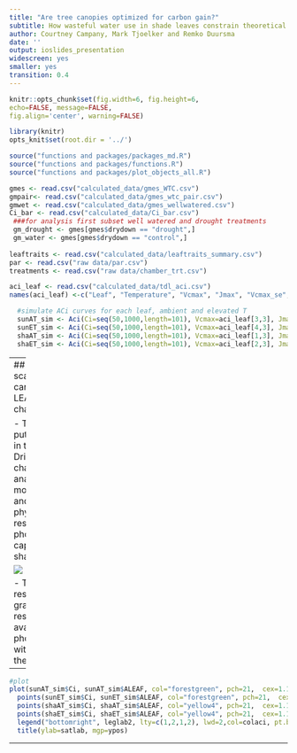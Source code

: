 ```yaml
---
title: "Are tree canopies optimized for carbon gain?"
subtitle: How wasteful water use in shade leaves constrain theoretical relationships of photosynthesis and resource distribution in Eucalyptus trees.
author: Courtney Campany, Mark Tjoelker and Remko Duursma
date: ''
output: ioslides_presentation
widescreen: yes
smaller: yes
transition: 0.4
---
```


```r
knitr::opts_chunk$set(fig.width=6, fig.height=6,
echo=FALSE, message=FALSE,
fig.align='center', warning=FALSE)
```


```r
library(knitr)
opts_knit$set(root.dir = '../')
```

```r
source("functions and packages/packages_md.R")
source("functions and packages/functions.R")
source("functions and packages/plot_objects_all.R")

gmes <- read.csv("calculated_data/gmes_WTC.csv")
gmpair<- read.csv("calculated_data/gmes_wtc_pair.csv")
gmwet <- read.csv("calculated_data/gmes_wellwatered.csv")
Ci_bar <- read.csv("calculated_data/Ci_bar.csv")
 ###for analysis first subset well watered and drought treatments
 gm_drought <- gmes[gmes$drydown == "drought",]
 gm_water <- gmes[gmes$drydown == "control",]
 
leaftraits <- read.csv("calculated_data/leaftraits_summary.csv") 
par <- read.csv("raw data/par.csv")
treatments <- read.csv("raw data/chamber_trt.csv")

aci_leaf <- read.csv("calculated_data/tdl_aci.csv")
names(aci_leaf) <-c("Leaf", "Temperature", "Vcmax", "Jmax", "Vcmax_se", "Jmax_se")

  #simulate ACi curves for each leaf, ambient and elevated T
  sunAT_sim <- Aci(Ci=seq(50,1000,length=101), Vcmax=aci_leaf[3,3], Jmax=aci_leaf[3,4],PPFD=1408)
  sunET_sim <- Aci(Ci=seq(50,1000,length=101), Vcmax=aci_leaf[4,3], Jmax=aci_leaf[4,4], PPFD=1408)
  shaAT_sim <- Aci(Ci=seq(50,1000,length=101), Vcmax=aci_leaf[1,3], Jmax=aci_leaf[1,4], PPFD=375)
  shaET_sim <- Aci(Ci=seq(50,1000,length=101), Vcmax=aci_leaf[2,3], Jmax=aci_leaf[2,4],PPFD=375)
```

---
## When scaling to the canopy...Don't LEAF things to chance

- Trees can't put all leaves in the sun
- Drives changes in anatomy, morphology and physiology
- results in ↓ photosynthetic capacity in shade leaves

![](leaf_light.jpg)

- This should result in a gradient in resources available for photosynthetic with light....in theory

---

```r
#plot
plot(sunAT_sim$Ci, sunAT_sim$ALEAF, col="forestgreen", pch=21,  cex=1.1,xlab=cilab, ylab="", type="l", lwd=2, ylim=c(0,30))
  points(sunET_sim$Ci, sunET_sim$ALEAF, col="forestgreen", pch=21,  cex=1.1,xlab="Ci", ylab="", type="l", lwd=2, lty=2)
  points(shaAT_sim$Ci, shaAT_sim$ALEAF, col="yellow4", pch=21,  cex=1.1,xlab="Ci", ylab="", type="l", lwd=2)
  points(shaET_sim$Ci, shaET_sim$ALEAF, col="yellow4", pch=21,  cex=1.1,xlab="Ci", ylab="", type="l", lwd=2, lty=2)
  legend("bottomright", leglab2, lty=c(1,2,1,2), lwd=2,col=colaci, pt.bg=col4,inset = 0.03)
  title(ylab=satlab, mgp=ypos)
```
---






